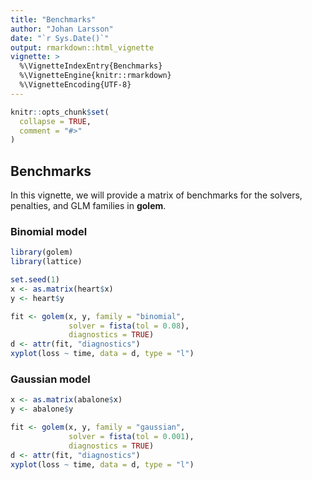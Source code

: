 ```yaml
---
title: "Benchmarks"
author: "Johan Larsson"
date: "`r Sys.Date()`"
output: rmarkdown::html_vignette
vignette: >
  %\VignetteIndexEntry{Benchmarks}
  %\VignetteEngine{knitr::rmarkdown}
  %\VignetteEncoding{UTF-8}
---
```


```r
knitr::opts_chunk$set(
  collapse = TRUE,
  comment = "#>"
)
```

## Benchmarks

In this vignette, we will provide a matrix of benchmarks for the
solvers, penalties, and GLM families in **golem**.

### Binomial model

```r
library(golem)
library(lattice)

set.seed(1)
x <- as.matrix(heart$x)
y <- heart$y

fit <- golem(x, y, family = "binomial",
             solver = fista(tol = 0.08),
             diagnostics = TRUE)
d <- attr(fit, "diagnostics")
xyplot(loss ~ time, data = d, type = "l")
```

### Gaussian model

```r
x <- as.matrix(abalone$x)
y <- abalone$y

fit <- golem(x, y, family = "gaussian",
             solver = fista(tol = 0.001),
             diagnostics = TRUE)
d <- attr(fit, "diagnostics")
xyplot(loss ~ time, data = d, type = "l")
```



